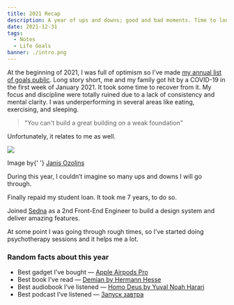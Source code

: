 ```yaml
---
title: 2021 Recap
description: A year of ups and downs; good and bad moments. Time to look forward to 2022!
date: 2021-12-31
tags:
  - Notes
  - Life Goals
banner: ./intro.png
---
```


At the beginning of 2021, I was full of optimism so I’ve made [my annual list of goals public](/list-of-goals-for-2021). Long story short, me and my family got hit by a COVID-19 in the first week of January 2021. It took some time to recover from it. My focus and discipline were totally ruined due to a lack of consistency and mental clarity. I was underperforming in several areas like eating, exercising, and sleeping.

> "You can't build a great building on a weak foundation"

Unfortunately, it relates to me as well.

<div class="text-center">

![](./life-goals.jpeg)

  <div class="image-author">
    Image by{' '}
    <a target="_blank" href="https://twitter.com/OzolinsJanis">
      Janis Ozolins
    </a>
  </div>
</div>

During this year, I couldn’t imagine so many ups and downs I will go through.

Finally repaid my student loan. It took me 7 years, to do so.

Joined [Sedna](https://sedna.com/) as a 2nd Front-End Engineer to build a design system and deliver amazing features.

At some point I was going through rough times, so I’ve started doing psychotherapy sessions and it helps me a lot.

### Random facts about this year

- Best gadget I’ve bought — [Apple Airpods Pro](https://www.apple.com/airpods-pro/)
- Best book I’ve read — [Demian by Hermann Hesse](https://www.goodreads.com/book/show/24861.Demian)
- Best audiobook I’ve listened — [Homo Deus by Yuval Noah Harari](https://www.goodreads.com/book/show/31138556-homo-deus)
- Best podcast I’ve listened — [Запуск завтра](https://podcasts.apple.com/lv/podcast/%D0%B7%D0%B0%D0%BF%D1%83%D1%81%D0%BA-%D0%B7%D0%B0%D0%B2%D1%82%D1%80%D0%B0/id1488945593)
